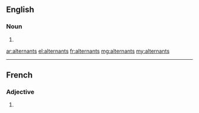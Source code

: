 ==English==

===Noun===
{{head|en|noun plural form}}

# {{plural of|alternant|lang=en}}

[[ar:alternants]]
[[el:alternants]]
[[fr:alternants]]
[[mg:alternants]]
[[my:alternants]]

----
==French==

===Adjective===
{{fr-adj-form}}

# {{masculine plural of|alternant|lang=fr}}
{{rfc-auto}}